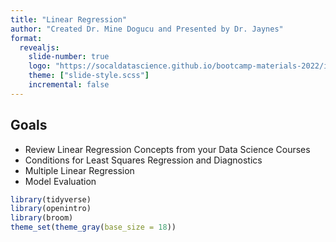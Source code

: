 ```yaml
---
title: "Linear Regression"
author: "Created Dr. Mine Dogucu and Presented by Dr. Jaynes"
format: 
  revealjs:
    slide-number: true
    logo: "https://socaldatascience.github.io/bootcamp-materials-2022/img/socalds-logo.png"
    theme: ["slide-style.scss"]
    incremental: false
---
```



## Goals
- Review Linear Regression Concepts from your Data Science Courses 
- Conditions for Least Squares Regression and Diagnostics
- Multiple Linear Regression
- Model Evaluation 


```r
library(tidyverse)
library(openintro)
library(broom)
theme_set(theme_gray(base_size = 18))
```





<!--

## Data `babies` in `openintro` package

```r


glimpse(babies)

```

##  Baby Weights
:::: {.columns}
::: {.column width="40%"}
```r
ggplot(babies, 
       aes(x = gestation, y = bwt)) +
  geom_point()

```
:::

::: {.column width="60%"}
```r


ggplot(babies, 
       aes(x = gestation, y = bwt)) +
  geom_point()

```
:::
::::

## Response and Explanatory Variables

| Variable    | Variable Name | Type of Variable |
|-------------|-----------------|---------|
| Response (y)    | Birth weight | Numeric |
| Explanatory (x) | Gestation           | Numeric |


## Insert Mine's UCI ICS 80 Sampling and Study Design (i.e. regression slides)

## Insert Mine's UCI STATS 115 Evaluating Regression Models
-->
